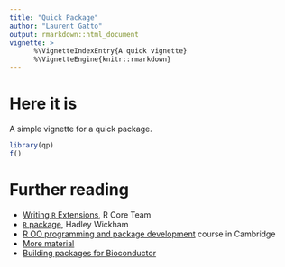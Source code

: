 ```yaml
---
title: "Quick Package"
author: "Laurent Gatto"
output: rmarkdown::html_document 
vignette: >
      %\VignetteIndexEntry{A quick vignette}
      %\VignetteEngine{knitr::rmarkdown}
---
```


# Here it is

A simple vignette for a quick package.

```r
library(qp)
f()
```

# Further reading

- [Writing `R` Extensions](http://cran.r-project.org/doc/manuals/r-devel/R-exts.html), R Core Team
- [`R` package](http://r-pkgs.had.co.nz/), Hadley Wickham
- [R OO programming and package development](http://www.training.cam.ac.uk/gsls/course/gsls-radv) course in Cambridge
- [More material](http://lgatto.github.io/TeachingMaterial/)
- [Building packages for Bioconductor](http://www.bioconductor.org/developers/how-to/buildingPackagesForBioc/)

